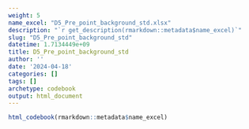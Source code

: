 ```yaml
---
weight: 5
name_excel: "D5_Pre_point_background_std.xlsx"
description: "`r get_description(rmarkdown::metadata$name_excel)`"
slug: "D5_Pre_point_background_std"
datetime: 1.7134449e+09
title: D5_Pre_point_background_std
author: ''
date: '2024-04-18'
categories: []
tags: []
archetype: codebook
output: html_document
---
```


```r
html_codebook(rmarkdown::metadata$name_excel)
```
